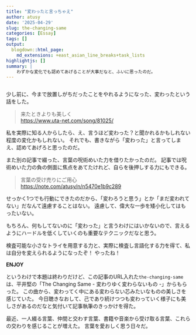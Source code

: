 ```yaml
---
title: "変わったと言っちゃえ"
author: atusy
date: '2025-04-29'
slug: the-changing-same
categories: [Essay]
tags: []
output:
  blogdown::html_page:
    md_extensions: +east_asian_line_breaks+task_lists
highlightjs: []
summary: |
    わずかな変化でも認めてあげることが大事だなと、ふいに思ったのだ。
---
```


```r
```

少し前に、今まで放置しがちだったことをやれるようになった、変わったという話をした。

> 来たときよりも美しく \
> <https://www.uta-net.com/song/81025/>

私を実際に知る人からしたら、え、言うほど変わった？と聞かれるかもしれない程度の変化かもしれない。
それでも、書きながら「変わった」と言ってしまえ、認めてあげろと思ったのだ。

また別の記事で綴った、言葉の呪術めいた力を借りたかったのだ。
記事では呪術めいた力の負の側面に焦点をあてたけれど、自らを後押しする力にもできる。

> 言葉の受け売りにご用心 \
> <https://note.com/atusy/n/n5470e1b9c289>

せっかく1つでも行動にできたのだから、「変わろうと思う」とか「まだ変われてない」だなんて遠慮することはない。
遠慮して、偉大な一歩を矮小化してはもったいない。

もちろん、何もしてないのに「変わった」と言うわけにはいかないので、言えるようにハードルを低くしていくのも重要なテクニックだなと思う。

検査可能な小さなトライを用意する力と、実際に検査し言語化する力を得て、私は自分を変えられるようになったぞ！
やったね！

**ENJOY**

というわけで本題は終わりだけど、この記事のURL入れた`the-changing-same`は、平井堅の「The Changing Same - 変わりゆく変わらないもの -」からもらった。
この曲から、変わってく中にある変わらない芯みたいなものの美しさを感じていた。
今日聴きなおして、己であり続けつつも変わっていく様子にも美しさがあるのだなと気付いて記事執筆のきっかけを得た。

最近、一人綴る言葉、仲間と交わす言葉、書籍や音楽から受け取る言葉、これらの交わりを感じることが増えた。
言葉を愛おしく思う日々だ。

